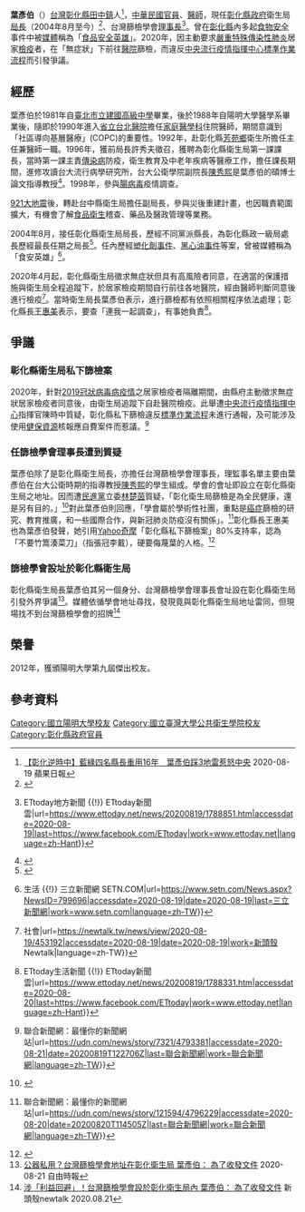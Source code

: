 {{NoteTA
| G1 = Medicine
}}
{{Infobox Officeholder
| name=葉彥伯<br><small>Yen-Po Yeh</small>
| image=[[File:彰化縣衛生局長葉彥伯.jpg|235px]]
| sex=男
| educate=
* [[臺北市立建國高級中學|臺北市立建國高級中學]]（1981年）
* [[國立陽明大學|國立陽明大學]]醫學系醫學士（1988年）
* [[國立台灣大學|國立台灣大學]]公共衛生學院流行病學研究所預防醫學組理學博士（2005年）
| parents=
| spouse=
| party=
| birth_date={{birth year and age|1963}}
| place of birth={{TWN}}[[彰化縣|彰化縣]][[田中鎮|田中鎮]]
| nationality={{ROC}}
| order1=[[File:Flag_of_Changhua_County.svg|25px]][[彰化縣政府|彰化縣政府]]衛生局[[局長|局長]]
| term_start1=2004年8月
| term_end1=
| 1blankname1 = [[彰化縣縣長|彰化縣縣長]]
| 1namedata1 = [[翁金珠|翁金珠]]→[[卓伯源|卓伯源]]→[[魏明谷|魏明谷]]→[[王惠美|王惠美]]
| predecessor1=
| past=* 省立台北醫院家庭醫學科住院醫師(1990-1992)
* 彰化縣縣立員林醫院內科主治醫師(1992-1993)
* 彰化縣芳苑鄉衛生所主任兼醫師(1993-1996)
* 彰化縣衛生局第一課課長(1996-2000)
* 腸病毒疫情調查(1998)
* 台中縣衛生局副局長(2000-2004)
* 行政院衛生署中部地區SARS防治醫療資源整合指揮中心(2003)
* 行政院衛生署長期照護諮詢委員會委員(2005)
* 行政院衛生署自殺防治中心先導計畫彰化辦公室主任(2006-2008)
* 行政院衛生署疾病管制局傳染病防治諮詢委員會委員(2007)
* 行政院衛生署國民健康局視力保健諮詢委員會委員(2007)
* 教育部審定助理教授(2007)
}}

'''葉彥伯'''（{{Bd|1963年}}）[[台灣|台灣]][[彰化縣|彰化縣]][[田中鎮|田中鎮]]人<ref>[https://tw.appledaily.com/life/20200819/DTTXODXDX5EJ7ERFVPXOKS7VWY/ 【彰化逆時中】藍綠四名縣長重用16年　葉彥伯踩3地雷惹怒中央] 2020-08-19 蘋果日報</ref>，[[中華民國|中華民國]][[官員|官員]]、[[醫師|醫師]]，現任[[彰化縣政府|彰化縣政府]]衛生局[[局長|局長]]（2004年8月至今）<ref>{{Cite web|title=連續16年！兩位台大教授與全台最資深衛生局長，如何把彰化「萬人健檢」做到14國來取經？|url=https://futurecity.cw.com.tw/article/1512|accessdate=2020-08-19|work=未來城市@天下|language=zh-TW}}</ref>、台灣篩檢學會[[理事長|理事長]]<ref>{{Cite web|title=精準篩檢「無症狀者」葉彥伯另一身分起底！ 彰化前市長曝關鍵10天過程 {{!}} ETtoday地方新聞 {{!}} ETtoday新聞雲|url=https://www.ettoday.net/news/20200819/1788851.htm|accessdate=2020-08-19|last=https://www.facebook.com/ETtoday|work=www.ettoday.net|language=zh-Hant}}</ref>。曾在[[彰化縣|彰化縣]]內多起[[食物安全|食物安全]]事件中被[[媒體|媒體]]稱為「[[食品安全|食品安全]][[英雄|英雄]]」。2020年，因主動要求[[嚴重特殊傳染性肺炎|嚴重特殊傳染性肺炎]]居家[[檢疫|檢疫]]者，在「無症狀」下前往[[醫院|醫院]]篩檢，而違反[[國家衛生指揮中心中央流行疫情指揮中心|中央流行疫情指揮中心]][[標準作業流程|標準作業流程]]而引發爭議。

== 經歷 ==
葉彥伯於1981年自[[臺北市立建國高級中學|臺北市立建國高級中學]]畢業，後於1988年自陽明大學醫學系畢業後，隨即於1990年進入[[衛生福利部臺北醫院|省立台北醫院]]擔任[[家庭醫學科|家庭醫學科]]住院醫師，期間意識到「社區導向基層醫療」(COPC)的重要性。1992年，赴彰化縣[[芳苑鄉|芳苑鄉]]衛生所擔任主任兼醫師一職。1996年，獲前局長許秀夫徵召，獲聘為彰化縣衛生局第一課課長，當時第一課主責[[傳染病|傳染病]]防疫，衛生教育及中老年疾病等醫療工作，擔任課長期間，進修攻讀台大流行病學研究所，台大公衛學院副院長[[陳秀熙|陳秀熙]]是葉彥伯的碩博士論文指導教授<ref>{{Cite web|title=陽明醫學大學第九屆傑出校友專刊|url=https://alumni.ym.edu.tw/ezfiles/137/1137/img/42/alumni9.pdf|accessdate=2020-08-20|author=陽明醫學大學校友服務中心|date=2012-06|format=pdf|publisher=|language=}}</ref>。1998年，參與[[腸病毒|腸病毒]]疫情調查。

[[921大地震|921大地震]]後，轉赴台中縣衛生局擔任副局長，參與災後重建計畫，也因職責範圍擴大，有機會了解[[食品衛生|食品衛生]]稽查、藥品及醫政管理等業務。

2004年8月，接任彰化縣衛生局局長，歷經不同黨派縣長，為彰化縣政一級局處長歷經最長任期之局長<ref>{{Cite web|title=搭火車通勤積極查疫 醫師局長葉彥伯 食安英雄竟遭「政風調查」 - 政治|url=https://www.chinatimes.com/realtimenews/20200818005817-260407?chdtv|accessdate=2020-08-19|last=中時新聞網|work=中時新聞網|language=zh-TW}}</ref>。任內歷經[[塑化劑事件|塑化劑事件]]、[[黑心油事件|黑心油事件]]等案，曾被媒體稱為「食安英雄」<ref>{{Cite web|title=曾揭穿三聚氰胺毒奶粉 「食安英雄」葉彥伯竟遭政風調查！ {{!}} 生活 {{!}} 三立新聞網 SETN.COM|url=https://www.setn.com/News.aspx?NewsID=799696|accessdate=2020-08-19|date=2020-08-19|last=三立新聞網|work=www.setn.com|language=zh-TW}}</ref>。

2020年4月起，彰化縣衛生局徵求無症狀但具有高風險者同意，在適當的保護措施與衛生局全程追蹤下，於居家檢疫期間自行前往各地醫院，經由醫師判斷同意後進行檢疫<ref>{{Cite web|title=彰化縣4月開始採檢居家檢疫隔離者！林靜儀痛批：自造防疫破口 {{!}} 社會|url=https://newtalk.tw/news/view/2020-08-19/453192|accessdate=2020-08-19|date=2020-08-19|work=新頭殼 Newtalk|language=zh-TW}}</ref>。當時衛生局長葉彥伯表示，進行篩檢都有依照相關程序依法處理；彰化縣長[[王惠美|王惠美]]表示，要查「連我一起調查」，有事她負責<ref>{{Cite web|title=影／葉彥伯積極防疫卻被調查！ 王惠美霸氣喊話：要調查，連我一起調查 {{!}} ETtoday生活新聞 {{!}} ETtoday新聞雲|url=https://www.ettoday.net/news/20200819/1788331.htm|accessdate=2020-08-20|last=https://www.facebook.com/ETtoday|work=www.ettoday.net|language=zh-Hant}}</ref>。

== 爭議 ==
=== 彰化縣衛生局私下篩檢案 ===
{{main|2019冠狀病毒病彰化篩檢爭議事件}}
2020年，針對[[2019冠狀病毒病疫情|2019冠狀病毒病疫情]]之居家檢疫者隔離期間，由縣府主動徵求無症狀居家檢疫者同意後，由衛生局追蹤下自赴醫院檢疫。此舉遭[[中央流行疫情指揮中心|中央流行疫情指揮中心]]指揮官陳時中質疑，彰化縣私下篩檢違反[[標準作業流程|標準作業流程]]未進行通報，及可能涉及使用[[全民健保|健保資源]]核報應自費案件而惹議。<ref>{{Cite web|title=奉令查彰化衛生局？廉政署：釐清採檢流程是否符合程序 {{!}} 聯合新聞網：最懂你的新聞網站|url=https://udn.com/news/story/7321/4793381|accessdate=2020-08-21|date=20200819T122706Z|last=聯合新聞網|work=聯合新聞網|language=zh-TW}}</ref>

=== 任篩檢學會理事長遭到質疑 ===
葉彥伯除了是彰化縣衛生局長，亦擔任台灣篩檢學會理事長，理監事名單主要由葉彥伯在台大公衛時期的指導教授[[陳秀熙|陳秀熙]]的學生組成。學會的會址即設立在彰化縣衛生局之地址。因而遭[[民進黨|民進黨]]立委[[林楚茵|林楚茵]]質疑，「彰化衛生局篩檢是為全民健康，還是另有目的。」<ref>{{Cite web|title=綠委起底「台灣篩檢學會」 理事長是葉彥伯 - Yahoo奇摩新聞|url=https://tw.news.yahoo.com/%E7%B6%A0%E5%A7%94%E8%B5%B7%E5%BA%95-%E5%8F%B0%E7%81%A3%E7%AF%A9%E6%AA%A2%E5%AD%B8%E6%9C%83-%E7%90%86%E4%BA%8B%E9%95%B7%E6%98%AF%E8%91%89%E5%BD%A5%E4%BC%AF-131132053.html|accessdate=2020-08-20|work=tw.news.yahoo.com|language=zh-TW}}</ref>對此葉彥伯則回應，「學會屬於學術性社團，重點是[[癌症|癌症]]篩檢的研究、教育推廣，和一些國際合作，與新冠肺炎防疫沒有關係」。<ref>{{Cite web|title=任「篩檢學會理事長」遭質疑？葉彥伯：學會是針對癌症篩檢 {{!}} 聯合新聞網：最懂你的新聞網站|url=https://udn.com/news/story/121594/4796229|accessdate=2020-08-20|date=20200820T114505Z|last=聯合新聞網|work=聯合新聞網|language=zh-TW}}</ref>彰化縣長王惠美也為葉彥伯發聲，她引用[[Yahoo奇摩|Yahoo奇摩]]「彰化縣私下篩檢案」80%支持率，認為「不要竹篙湊菜刀」（指張冠李戴），硬要侮蔑葉的人格。<ref>{{Cite web|title=葉彥伯任篩檢學會理事長遭質疑 王惠美反嗆：別硬要侮蔑人格-風傳媒|url=https://www.storm.mg/article/2961101|accessdate=2020-08-20|date=2020-08-20|last=Storm.mg|work=www.storm.mg|language=zh-TW}}</ref>

===篩檢學會設址於彰化縣衛生局===
彰化縣衛生局長葉彥伯其另一個身分、台灣篩檢學會理事長會址設在彰化縣衛生局引發外界爭議<ref>[https://news.ltn.com.tw/news/life/breakingnews/3267222 公器私用？台灣篩檢學會地址在彰化衛生局 葉彥伯： 為了收發文件] 2020-08-21 自由時報</ref>。媒體依循學會地址尋找，發現竟與彰化縣衛生局地址雷同，但現場找不到台灣篩檢學會的招牌<ref>[https://newtalk.tw/news/view/2020-08-21/453977 涉「利益回避」！台灣篩檢學會設於彰化衛生局內 葉彥伯： 為了收發文件] 新頭殼newtalk 2020.08.21</ref>

==榮譽==
2012年，獲頒陽明大學第九屆傑出校友。

== 參考資料 ==
[[Category:國立陽明大學校友|Category:國立陽明大學校友]]
[[Category:國立臺灣大學公共衛生學院校友|Category:國立臺灣大學公共衛生學院校友]]
[[Category:彰化縣政府官員|Category:彰化縣政府官員]]